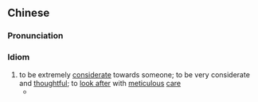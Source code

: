 {{also|体贴入微}}
==Chinese==
{{zh-forms|s=体贴入微|type=22}}

===Pronunciation===
{{zh-pron
|m=tǐtiē-rù微
|c=tai2 tip3 jap6 mei4
|cat=id
}}

===Idiom===
{{zh-idiom}}

# to be extremely [[considerate]] towards someone; to be very considerate and [[thoughtful]]; to [[look after]] with [[meticulous]] [[care]]
#* {{zh-x|難忘 妳 對 我 那 種 體貼入微　時時刻刻 腦海 中 都 緊記|I can't forget that '''attention''' you gave me; it's still stuck fast in my mind all the time|C-LIT|ref={{w2|zh|許冠傑}}, {{lang|zh|難忘你}}}}